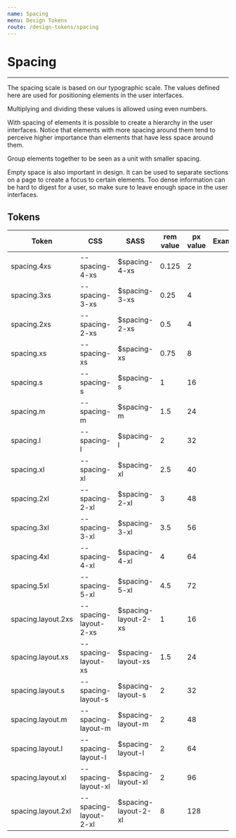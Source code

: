 ```yaml
---
name: Spacing
menu: Design Tokens
route: /design-tokens/spacing
---
```


# Spacing

---


The spacing scale is based on our typographic scale. The values defined here are used for positioning elements in the user interfaces.

Multiplying and dividing these values is allowed using even numbers.

With spacing of elements it is possible to create a hierarchy in the user interfaces. Notice that elements with more spacing around them tend to perceive higher importance than elements that have less space around them.

Group elements together to be seen as a unit with smaller spacing.

Empty space is also important in design. It can be used to separate sections on a page to create a focus to certain elements. Too dense information can be hard to digest for a user, so make sure to leave enough space in the user interfaces.

## Tokens

Token              | CSS                              | SASS       | rem value | px value  | Example                     |
------------------ | ---------------------------------| -----------| --------- | --------- | --------------------------- |
spacing.4xs        | --spacing-4-xs        | $spacing-4-xs         | 0.125     | 2         | <Spacing size="0.125rem" /> |
spacing.3xs        | --spacing-3-xs        | $spacing-3-xs         | 0.25      | 4         | <Spacing size="0.25rem" />  |
spacing.2xs        | --spacing-2-xs        | $spacing-2-xs         | 0.5       | 4         | <Spacing size="0.5rem" />   |
spacing.xs         | --spacing-xs          | $spacing-xs           | 0.75      | 8         | <Spacing size="0.75rem" />  |
spacing.s          | --spacing-s           | $spacing-s            | 1         | 16        | <Spacing size="1rem" />     |
spacing.m          | --spacing-m           | $spacing-m            | 1.5       | 24        | <Spacing size="1.5rem" />   |
spacing.l          | --spacing-l           | $spacing-l            | 2         | 32        | <Spacing size="2rem" />     |
spacing.xl         | --spacing-xl          | $spacing-xl           | 2.5       | 40        | <Spacing size="2.5rem" />   |
spacing.2xl        | --spacing-2-xl        | $spacing-2-xl         | 3         | 48        | <Spacing size="3rem" />     |
spacing.3xl        | --spacing-3-xl        | $spacing-3-xl         | 3.5       | 56        | <Spacing size="3.5rem" />   |
spacing.4xl        | --spacing-4-xl        | $spacing-4-xl         | 4         | 64        | <Spacing size="4rem" />     |
spacing.5xl        | --spacing-5-xl        | $spacing-5-xl         | 4.5       | 72        | <Spacing size="4.5rem" />   |
spacing.layout.2xs | --spacing-layout-2-xs | $spacing-layout-2-xs  | 1         | 16        | <Spacing size="1rem" />     |
spacing.layout.xs  | --spacing-layout-xs   | $spacing-layout-xs    | 1.5       | 24        | <Spacing size="1.5rem" />   |
spacing.layout.s   | --spacing-layout-s    | $spacing-layout-s     | 2         | 32        | <Spacing size="2rem" />     |
spacing.layout.m   | --spacing-layout-m    | $spacing-layout-m     | 2         | 48        | <Spacing size="3rem" />     |
spacing.layout.l   | --spacing-layout-l    | $spacing-layout-l     | 2         | 64        | <Spacing size="4rem" />     |
spacing.layout.xl  | --spacing-layout-xl   | $spacing-layout-xl    | 2         | 96        | <Spacing size="6rem" />     |
spacing.layout.2xl | --spacing-layout-2-xl | $spacing-layout-2-xl  | 8         | 128       | <Spacing size="8rem" />     |
